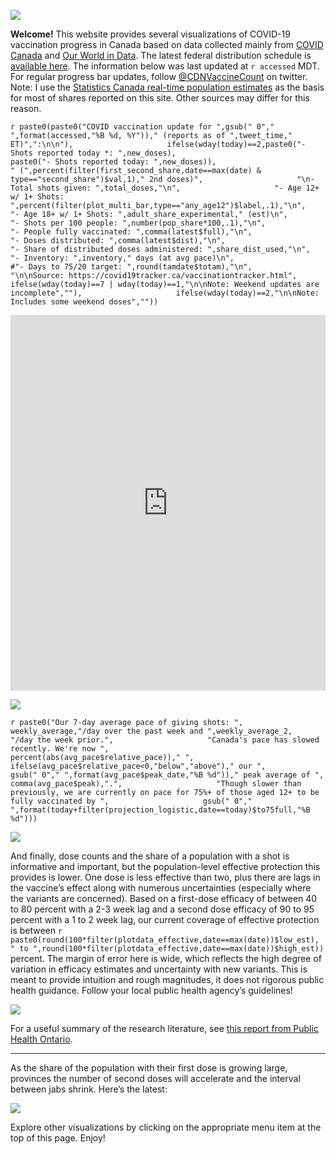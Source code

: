 
![](Plots/plot_main2.png)

**Welcome!** This website provides several visualizations of COVID-19 vaccination progress in Canada based on data collected mainly from [COVID Canada](https://covid19tracker.ca/vaccinationtracker.html) and [Our World in Data](https://ourworldindata.org/covid-vaccinations). The latest federal distribution schedule is [available here](https://www.canada.ca/en/public-health/services/diseases/2019-novel-coronavirus-infection/prevention-risks/covid-19-vaccine-treatment/vaccine-rollout.html). The information below was last updated at `r accessed` MDT. For regular progress bar updates, follow <a href="https://twitter.com/CDNVaccineCount" class="uri">@CDNVaccineCount</a> on twitter. Note: I use the [Statistics Canada real-time population estimates](https://www150.statcan.gc.ca/n1/pub/71-607-x/71-607-x2018005-eng.htm) as the basis for most of shares reported on this site. Other sources may differ for this reason.

`r paste0(paste0("COVID vaccination update for ",gsub(" 0"," ",format(accessed,"%B %d, %Y"))," (reports as of ",tweet_time," ET)",":\n\n"),
                    ifelse(wday(today)==2,paste0("- Shots reported today *: ",new_doses),
                           paste0("- Shots reported today: ",new_doses)),
                           " (",percent(filter(first_second_share,date==max(date) & type=="second_share")$val,1)," 2nd doses)",
                    "\n- Total shots given: ",total_doses,"\n",
                    "- Age 12+ w/ 1+ Shots: ",percent(filter(plot_multi_bar,type=="any_age12")$label,.1),"\n",
                    "- Age 18+ w/ 1+ Shots: ",adult_share_experimental," (est)\n",
                    "- Shots per 100 people: ",number(pop_share*100,.1),"\n",
                    "- People fully vaccinated: ",comma(latest$full),"\n",
                    "- Doses distributed: ",comma(latest$dist),"\n",
                    "- Share of distributed doses administered: ",share_dist_used,"\n",
                    "- Inventory: ",inventory," days (at avg pace)\n",
                    #"- Days to 75/20 target: ",round(tamdate$totam),"\n",
                    "\n\nSource: https://covid19tracker.ca/vaccinationtracker.html",
                    ifelse(wday(today)==7 | wday(today)==1,"\n\nNote: Weekend updates are incomplete",""),
                    ifelse(wday(today)==2,"\n\nNote: Includes some weekend doses",""))`

<iframe title="COVID Vaccination Progress in Canada" aria-label="table" id="datawrapper-chart-d3PPr" src="https://datawrapper.dwcdn.net/d3PPr/2/" scrolling="no" frameborder="0" style="width: 0; min-width: 100% !important; border: none;" height="601"></iframe><script type="text/javascript">!function(){"use strict";window.addEventListener("message",(function(a){if(void 0!==a.data["datawrapper-height"])for(var e in a.data["datawrapper-height"]){var t=document.getElementById("datawrapper-chart-"+e)||document.querySelector("iframe[src*='"+e+"']");t&&(t.style.height=a.data["datawrapper-height"][e]+"px")}}))}();
</script>

![](Plots/plot_total.png)

`r paste0("Our 7-day average pace of giving shots: ",
                    weekly_average,"/day over the past week and ",weekly_average_2,
                    "/day the week prior.",
                    "Canada's pace has slowed recently. We're now ",
                    percent(abs(avg_pace$relative_pace))," ",
                    ifelse(avg_pace$relative_pace<0,"below","above")," our ",
                    gsub(" 0"," ",format(avg_pace$peak_date,"%B %d"))," peak average of ",
                    comma(avg_pace$peak),".",
                    "Though slower than previously, we are currently on pace for 75%+ of those aged 12+ to be fully vaccinated by ",
                    gsub(" 0"," ",format(today+filter(projection_logistic,date==today)$to75full,"%B %d")))`

![](Plots/pace_national2.png)

And finally, dose counts and the share of a population with a shot is informative and important, but the population-level effective protection this provides is lower. One dose is less effective than two, plus there are lags in the vaccine's effect along with numerous uncertainties (especially where the variants are concerned). Based on a first-dose efficacy of between 40 to 80 percent with a 2-3 week lag and a second dose efficacy of 90 to 95 percent with a 1 to 2 week lag, our current coverage of effective protection is between `r paste0(round(100*filter(plotdata_effective,date==max(date))$low_est),
                        " to ",round(100*filter(plotdata_effective,date==max(date))$high_est))` percent. The margin of error here is wide, which reflects the high degree of variation in efficacy estimates and uncertainty with new variants. This is meant to provide intuition and rough magnitudes, it does not rigorous public health guidance. Follow your local public health agency's guidelines! 

![](Plots/plot_effective.png)

For a useful summary of the research literature, see [this report from Public Health Ontario](https://www.publichealthontario.ca/-/media/documents/ncov/covid-wwksf/2021/04/wwksf-vaccine-effectiveness.pdf?la=en).

---

As the share of the population with their first dose is growing large, provinces the number of second doses will accelerate and the interval between jabs shrink. Here's the latest:

![](Plots/plot_first_second.png)

Explore other visualizations by clicking on the appropriate menu item at the top of this page. Enjoy!
